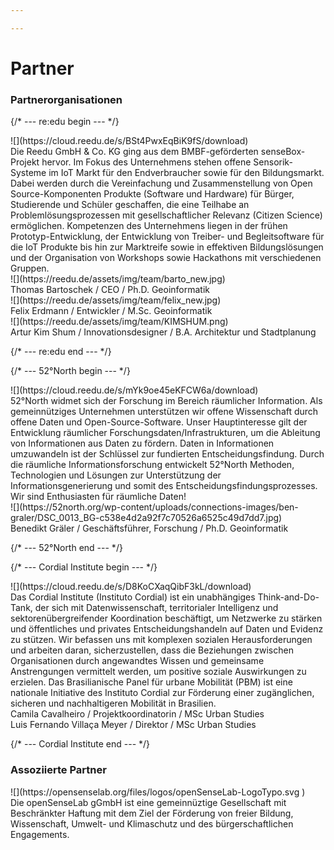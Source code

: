```yaml
---

---
```



# Partner

### Partnerorganisationen

{/* --- re:edu begin --- */}

<div className="max-w-sm">
![](https://cloud.reedu.de/s/BSt4PwxEqBiK9fS/download)
</div>
Die Reedu GmbH & Co. KG ging aus dem BMBF-geförderten senseBox-Projekt hervor. Im Fokus des Unternehmens stehen offene Sensorik-Systeme im IoT Markt für den Endverbraucher sowie für den Bildungsmarkt. Dabei werden durch die Vereinfachung und Zusammenstellung von Open Source-Komponenten Produkte (Software und Hardware) für Bürger, Studierende und Schüler geschaffen, die eine Teilhabe an Problemlösungsprozessen mit gesellschaftlicher Relevanz (Citizen Science) ermöglichen. Kompetenzen des Unternehmens liegen in der frühen Prototyp-Entwicklung, der Entwicklung von Treiber- und Begleitsoftware für die IoT Produkte bis hin zur Marktreife sowie in effektiven Bildungslösungen und der Organisation von Workshops sowie Hackathons mit verschiedenen Gruppen.

<div className="flex gap-2 items-center">
    <div className="w-48">
![](https://reedu.de/assets/img/team/barto_new.jpg)
    </div>
    Thomas Bartoschek / CEO / Ph.D. Geoinformatik
</div>
<div className="flex gap-2 items-center">
    <div className="w-48">
![](https://reedu.de/assets/img/team/felix_new.jpg)
    </div>
    Felix Erdmann / Entwickler / M.Sc. Geoinformatik
</div>
<div className="flex gap-2 items-center">
    <div className="w-48">
![](https://reedu.de/assets/img/team/KIMSHUM.png)
    </div>
    Artur Kim Shum / Innovationsdesigner / B.A. Architektur und Stadtplanung
</div>

{/* --- re:edu end --- */}

{/* --- 52°North begin --- */}

<div className="max-w-sm mt-4">
![](https://cloud.reedu.de/s/mYk9oe45eKFCW6a/download)
</div>
52°North widmet sich der Forschung im Bereich räumlicher Information. Als gemeinnütziges Unternehmen unterstützen wir offene Wissenschaft durch offene Daten und Open-Source-Software. Unser Hauptinteresse gilt der Entwicklung räumlicher Forschungsdaten/Infrastrukturen, um die Ableitung von Informationen aus Daten zu fördern. Daten in Informationen umzuwandeln ist der Schlüssel zur fundierten Entscheidungsfindung. Durch die räumliche Informationsforschung entwickelt 52°North Methoden, Technologien und Lösungen zur Unterstützung der Informationsgenerierung und somit des Entscheidungsfindungsprozesses. Wir sind Enthusiasten für räumliche Daten!
<div className="flex gap-2 items-center">
    <div className="w-48">
![](https://52north.org/wp-content/uploads/connections-images/ben-graler/DSC_0013_BG-c538e4d2a92f7c70526a6525c49d7dd7.jpg)
    </div>
    Benedikt Gräler / Geschäftsführer, Forschung / Ph.D. Geoinformatik
</div>


{/* --- 52°North end --- */}

{/* --- Cordial Institute begin --- */}

<div className="max-w-sm mt-4">
![](https://cloud.reedu.de/s/D8KoCXaqQibF3kL/download)
</div>
Das Cordial Institute (Instituto Cordial) ist ein unabhängiges Think-and-Do-Tank, der sich mit Datenwissenschaft, territorialer Intelligenz und sektorenübergreifender Koordination beschäftigt, um Netzwerke zu stärken und öffentliches und privates Entscheidungshandeln auf Daten und Evidenz zu stützen. Wir befassen uns mit komplexen sozialen Herausforderungen und arbeiten daran, sicherzustellen, dass die Beziehungen zwischen Organisationen durch angewandtes Wissen und gemeinsame Anstrengungen vermittelt werden, um positive soziale Auswirkungen zu erzielen. Das Brasilianische Panel für urbane Mobilität (PBM) ist eine nationale Initiative des Instituto Cordial zur Förderung einer zugänglichen, sicheren und nachhaltigeren Mobilität in Brasilien.

<div className="flex gap-2 items-center">
    <div className="w-48 aspect-video flex items-center justify-center">
        <User2Icon className="h-full" />
    </div>
    Camila Cavalheiro / Projektkoordinatorin / MSc Urban Studies
</div>

<div className="flex gap-2 items-center">
   <div className="w-48 aspect-video flex items-center justify-center">
        <User2Icon className="h-full" />
    </div>
    Luis Fernando Villaça Meyer / Direktor / MSc Urban Studies
</div>

{/* --- Cordial Institute end --- */}

### Assoziierte Partner

<div className="max-w-sm mt-4">
![](https://opensenselab.org/files/logos/openSenseLab-LogoTypo.svg
)
</div>
Die openSenseLab gGmbH ist eine gemeinnüztige Gesellschaft mit Beschränkter Haftung mit dem Ziel der Förderung von freier Bildung, Wissenschaft, Umwelt- und Klimaschutz und des bürgerschaftlichen Engagements.
